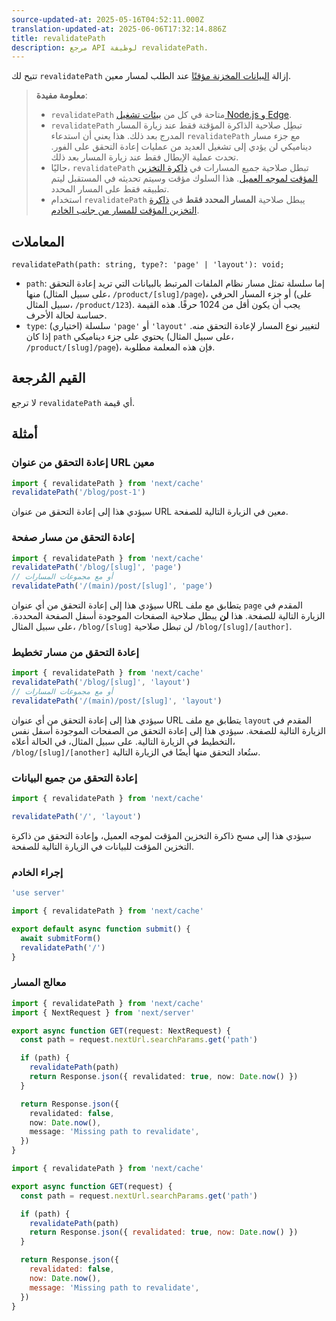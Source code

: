 ```yaml
---
source-updated-at: 2025-05-16T04:52:11.000Z
translation-updated-at: 2025-06-06T17:32:14.886Z
title: revalidatePath
description: مرجع API لوظيفة revalidatePath.
---
```


تتيح لك `revalidatePath` إزالة [البيانات المخزنة مؤقتًا](/docs/app/building-your-application/caching) عند الطلب لمسار معين.

> **معلومة مفيدة**:
>
> - `revalidatePath` متاحة في كل من [بيئات تشغيل Node.js و Edge](/docs/app/building-your-application/rendering/edge-and-nodejs-runtimes).
> - `revalidatePath` تبطِل صلاحية الذاكرة المؤقتة فقط عند زيارة المسار المدرج بعد ذلك. هذا يعني أن استدعاء `revalidatePath` مع جزء مسار ديناميكي لن يؤدي إلى تشغيل العديد من عمليات إعادة التحقق على الفور. تحدث عملية الإبطال فقط عند زيارة المسار بعد ذلك.
> - حاليًا، `revalidatePath` تبطل صلاحية جميع المسارات في [ذاكرة التخزين المؤقت لموجه العميل](/docs/app/building-your-application/caching#router-cache). هذا السلوك مؤقت وسيتم تحديثه في المستقبل ليتم تطبيقه فقط على المسار المحدد.
> - استخدام `revalidatePath` يبطل صلاحية **المسار المحدد فقط** في [ذاكرة التخزين المؤقت للمسار من جانب الخادم](/docs/app/building-your-application/caching#full-route-cache).

## المعاملات

```tsx
revalidatePath(path: string, type?: 'page' | 'layout'): void;
```

- `path`: إما سلسلة تمثل مسار نظام الملفات المرتبط بالبيانات التي تريد إعادة التحقق منها (على سبيل المثال، `/product/[slug]/page`)، أو جزء المسار الحرفي (على سبيل المثال، `/product/123`). يجب أن يكون أقل من 1024 حرفًا. هذه القيمة حساسة لحالة الأحرف.
- `type`: (اختياري) سلسلة `'page'` أو `'layout'` لتغيير نوع المسار لإعادة التحقق منه. إذا كان `path` يحتوي على جزء ديناميكي (على سبيل المثال، `/product/[slug]/page`)، فإن هذه المعلمة مطلوبة.

## القيم المُرجعة

لا ترجع `revalidatePath` أي قيمة.

## أمثلة

### إعادة التحقق من عنوان URL معين

```ts
import { revalidatePath } from 'next/cache'
revalidatePath('/blog/post-1')
```

سيؤدي هذا إلى إعادة التحقق من عنوان URL معين في الزيارة التالية للصفحة.

### إعادة التحقق من مسار صفحة

```ts
import { revalidatePath } from 'next/cache'
revalidatePath('/blog/[slug]', 'page')
// أو مع مجموعات المسارات
revalidatePath('/(main)/post/[slug]', 'page')
```

سيؤدي هذا إلى إعادة التحقق من أي عنوان URL يتطابق مع ملف `page` المقدم في الزيارة التالية للصفحة. هذا **لن** يبطل صلاحية الصفحات الموجودة أسفل الصفحة المحددة. على سبيل المثال، `/blog/[slug]` لن تبطل صلاحية `/blog/[slug]/[author]`.

### إعادة التحقق من مسار تخطيط

```ts
import { revalidatePath } from 'next/cache'
revalidatePath('/blog/[slug]', 'layout')
// أو مع مجموعات المسارات
revalidatePath('/(main)/post/[slug]', 'layout')
```

سيؤدي هذا إلى إعادة التحقق من أي عنوان URL يتطابق مع ملف `layout` المقدم في الزيارة التالية للصفحة. سيؤدي هذا إلى إعادة التحقق من الصفحات الموجودة أسفل نفس التخطيط في الزيارة التالية. على سبيل المثال، في الحالة أعلاه، `/blog/[slug]/[another]` ستُعاد التحقق منها أيضًا في الزيارة التالية.

### إعادة التحقق من جميع البيانات

```ts
import { revalidatePath } from 'next/cache'

revalidatePath('/', 'layout')
```

سيؤدي هذا إلى مسح ذاكرة التخزين المؤقت لموجه العميل، وإعادة التحقق من ذاكرة التخزين المؤقت للبيانات في الزيارة التالية للصفحة.

### إجراء الخادم

```ts filename="app/actions.ts" switcher
'use server'

import { revalidatePath } from 'next/cache'

export default async function submit() {
  await submitForm()
  revalidatePath('/')
}
```

### معالج المسار

```ts filename="app/api/revalidate/route.ts" switcher
import { revalidatePath } from 'next/cache'
import { NextRequest } from 'next/server'

export async function GET(request: NextRequest) {
  const path = request.nextUrl.searchParams.get('path')

  if (path) {
    revalidatePath(path)
    return Response.json({ revalidated: true, now: Date.now() })
  }

  return Response.json({
    revalidated: false,
    now: Date.now(),
    message: 'Missing path to revalidate',
  })
}
```

```js filename="app/api/revalidate/route.js" switcher
import { revalidatePath } from 'next/cache'

export async function GET(request) {
  const path = request.nextUrl.searchParams.get('path')

  if (path) {
    revalidatePath(path)
    return Response.json({ revalidated: true, now: Date.now() })
  }

  return Response.json({
    revalidated: false,
    now: Date.now(),
    message: 'Missing path to revalidate',
  })
}
```